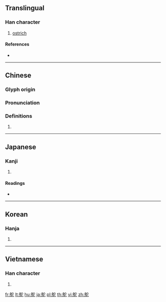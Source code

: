 {{character info/new}}
{{also|鸵}}
==Translingual==

===Han character===
{{Han char|rn=196|rad=鳥|as=05|sn=16|four=23311|canj=HFJP}}

# [[ostrich]]

====References====
* {{Han ref|kx=1485.120|dkj=46774|dj=2017.010|hdz=74626.110|uh=9D15|ud=40213|bh=C06B|bd=49259}}

----

==Chinese==
{{zh-forms|s=鸵}}

===Glyph origin===
{{Han etym}}

===Pronunciation===
{{zh-pron
|m=tuó
|c=to4
|h=pfs=
|md=
|mn=tô/qz:tô͘
|w=
|mc=y
|oc=y
|cat=
}}

===Definitions===
{{zh-hanzi}}

# {{rfdef|lang=zh}}

----

==Japanese==

===Kanji===
{{ja-kanji|grade=|rs=鳥05}}

# {{defn|lang=ja|sort=鳥05}}

====Readings====
* {{ja-readings|on=[[た]] (ta), [[だ]] (da)|kun=}}

----

==Korean==

===Hanja===
{{ko-hanja|hangeul=타|eumhun=|rv=ta|mr=t'a|y=tha}}

# {{defn|lang=ko|sort=鳥05}}

----

==Vietnamese==

===Han character===
{{vi-hantu|[[đà]]|rs=鳥05}}

# {{defn|lang=vi|sort=鳥05}}

[[fr:鴕]]
[[lt:鴕]]
[[hu:鴕]]
[[ja:鴕]]
[[pl:鴕]]
[[th:鴕]]
[[vi:鴕]]
[[zh:鴕]]
